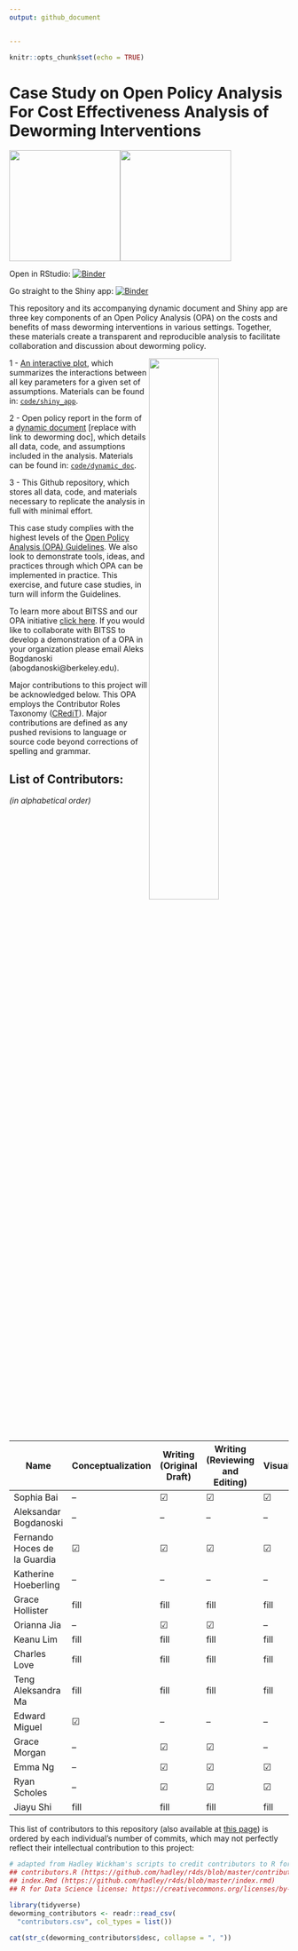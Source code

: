 ```yaml
---
output: github_document


---
```


```r
knitr::opts_chunk$set(echo = TRUE)
```

# Case Study on Open Policy Analysis For Cost Effectiveness Analysis of Deworming Interventions

<img width="200" src="./code/images/BITSS_logo_horizontal.png"><img width="200" src="./code/images/CEGA_logo.png">
<br>

Open in RStudio: [![Binder](http://mybinder.org/badge_logo.svg)](https://mybinder.org/v2/gh/BITSS-OPA/opa-deworming/master?urlpath=rstudio)

Go straight to the Shiny app: [![Binder](http://mybinder.org/badge_logo.svg)](https://fhoces.shinyapps.io/shiny_app_test/)

This repository and its accompanying dynamic document and Shiny app are three key components of an Open Policy Analysis (OPA) on the costs and benefits of mass deworming interventions in various settings. Together, these materials create a transparent and reproducible analysis to facilitate collaboration and discussion about deworming policy.

<img align="right" width="50%" src="./code/images/OPA_layers2.svg">

1 - [An interactive plot](https://fhoces.shinyapps.io/shiny_app_test/), which summarizes the interactions between all key parameters for a given set of assumptions. Materials can be found in: [`code/shiny_app`](https://github.com/BITSS-OPA/opa-deworming/tree/master/code/shiny_app).

2 - Open policy report in the form of a [dynamic document](https://bitss-opa.github.io/opa-deworming/) [replace with link to deworming doc], which details all data, code, and assumptions included in the analysis. Materials can be found in: [`code/dynamic_doc`](https://github.com/BITSS-OPA/opa-deworming/tree/master/code/05_final_opa.Rmd).

3 - This Github repository, which stores all data, code, and materials necessary to replicate the analysis in full with minimal effort.  

This case study complies with the highest levels of the [Open Policy Analysis (OPA) Guidelines](https://www.bitss.org/opa/community-standards/). We also look to demonstrate tools, ideas, and practices through which OPA can be implemented in practice. This exercise, and future case studies, in turn will inform the Guidelines.

To learn more about BITSS and our OPA initiative [click here](https://www.bitss.org/opa/). If you would like to collaborate with BITSS to develop a demonstration of a OPA in your organization please email Aleks Bogdanoski (abogdanoski@berkeley.edu).  

Major contributions to this project will be acknowledged below. This OPA employs the Contributor Roles Taxonomy ([CRediT](https://casrai.org/credit/)). Major contributions are defined as any pushed revisions to language or source code beyond corrections of spelling and grammar.  

## List of Contributors:  
*(in alphabetical order)*




| Name                         | Conceptualization | Writing (Original Draft) | Writing (Reviewing and Editing) | Visualization | Funding Acquisition | Project Administration | Supervision |
|------------------------------|-------------------|--------------------------|---------------------------------|---------------|---------------------|------------------------|-------------|
| Sophia Bai                   | --                | &#9745;                  | &#9745;                         | &#9745;       | --                  | --                     | --          |
| Aleksandar Bogdanoski        | --                | --                       | --                              | --            | &#9745;             | &#9745;                | --          |
| Fernando Hoces de la Guardia | &#9745;           | &#9745;                  | &#9745;                         | &#9745;       | &#9745;             | --                     | &#9745;     |
| Katherine Hoeberling         | --                | --                       | --                              | --            | &#9745;             | &#9745;                | --          |
| Grace Hollister              | fill              | fill                     | fill                            | fill          | fill                | fill                   | fill        |
| Orianna Jia                  | --                | &#9745;                  | &#9745;                         | --            | --                  | --                     | --          |
| Keanu Lim                    | fill              | fill                     | fill                            | fill          | fill                | fill                   | fill        |
| Charles Love                 | fill              | fill                     | fill                            | fill          | fill                | fill                   | fill        |
| Teng Aleksandra Ma           | fill              | fill                     | fill                            | fill          | fill                | fill                   | fill        |
| Edward Miguel                | &#9745;           | --                       | --                              | --            | &#9745;             | --                     | &#9745;     |
| Grace Morgan                 | --                | &#9745;                  | &#9745;                         | --            | --                  | --                     | --          |
| Emma Ng                      | --                | &#9745;                  | &#9745;                         | &#9745;       | --                  | --                     | --          |
| Ryan Scholes                 | --                | &#9745;                  | &#9745;                         | &#9745;       | --                  | --                     | --          |
| Jiayu Shi                    | fill              | fill                     | fill                            | fill          | fill                | fill                   | fill        |



 
This list of contributors to this repository (also available at [this page](https://github.com/BITSS-OPA/opa-deworming/graphs/contributors)) is ordered by each individual's number of commits, which may not perfectly reflect their intellectual contribution to this project:

```r
# adapted from Hadley Wickham's scripts to credit contributors to R for Data Science
## contributors.R (https://github.com/hadley/r4ds/blob/master/contributors.R)
## index.Rmd (https://github.com/hadley/r4ds/blob/master/index.rmd)
## R for Data Science license: https://creativecommons.org/licenses/by-nc-nd/3.0/us/

library(tidyverse)
deworming_contributors <- readr::read_csv(
  "contributors.csv", col_types = list())

cat(str_c(deworming_contributors$desc, collapse = ", "))
```

